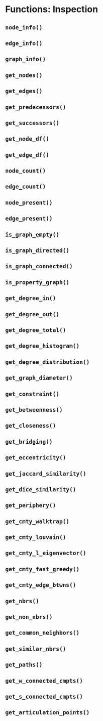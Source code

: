 # Functions: Inspection {#fcns_inspection}



## `node_info()`


## `edge_info()`


## `graph_info()`


## `get_nodes()`


## `get_edges()`


## `get_predecessors()`


## `get_successors()`


## `get_node_df()`


## `get_edge_df()`


## `node_count()`


## `edge_count()`


## `node_present()`


## `edge_present()`


## `is_graph_empty()`


## `is_graph_directed()`


## `is_graph_connected()`


## `is_property_graph()`


## `get_degree_in()`


## `get_degree_out()`


## `get_degree_total()`


## `get_degree_histogram()`


## `get_degree_distribution()`


## `get_graph_diameter()`


## `get_constraint()`


## `get_betweenness()`


## `get_closeness()`


## `get_bridging()`


## `get_eccentricity()`


## `get_jaccard_similarity()`


## `get_dice_similarity()`


## `get_periphery()`


## `get_cmty_walktrap()`


## `get_cmty_louvain()`


## `get_cmty_l_eigenvector()`


## `get_cmty_fast_greedy()`


## `get_cmty_edge_btwns()`


## `get_nbrs()`


## `get_non_nbrs()`


## `get_common_neighbors()`


## `get_similar_nbrs()`


## `get_paths()`


## `get_w_connected_cmpts()`


## `get_s_connected_cmpts()`


## `get_articulation_points()`


